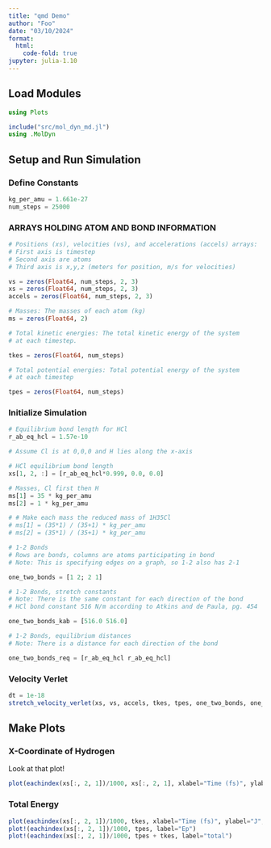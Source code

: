 ```yaml
---
title: "qmd Demo"
author: "Foo"
date: "03/10/2024"
format:
  html:
    code-fold: true
jupyter: julia-1.10
---
```


## Load Modules

```julia
using Plots

include("src/mol_dyn_md.jl")
using .MolDyn
```

## Setup and Run Simulation

### Define Constants

```julia
kg_per_amu = 1.661e-27
num_steps = 25000
```

### ARRAYS HOLDING ATOM AND BOND INFORMATION

```julia
# Positions (xs), velocities (vs), and accelerations (accels) arrays:
# First axis is timestep
# Second axis are atoms
# Third axis is x,y,z (meters for position, m/s for velocities)

vs = zeros(Float64, num_steps, 2, 3)
xs = zeros(Float64, num_steps, 2, 3)
accels = zeros(Float64, num_steps, 2, 3)

# Masses: The masses of each atom (kg)
ms = zeros(Float64, 2)

# Total kinetic energies: The total kinetic energy of the system
# at each timestep.

tkes = zeros(Float64, num_steps)

# Total potential energies: Total potential energy of the system
# at each timestep

tpes = zeros(Float64, num_steps)
```

### Initialize Simulation

```julia
# Equilibrium bond length for HCl
r_ab_eq_hcl = 1.57e-10

# Assume Cl is at 0,0,0 and H lies along the x-axis

# HCl equilibrium bond length
xs[1, 2, :] = [r_ab_eq_hcl*0.999, 0.0, 0.0]

# Masses, Cl first then H
ms[1] = 35 * kg_per_amu
ms[2] = 1 * kg_per_amu

# # Make each mass the reduced mass of 1H35Cl
# ms[1] = (35*1) / (35+1) * kg_per_amu
# ms[2] = (35*1) / (35+1) * kg_per_amu

# 1-2 Bonds
# Rows are bonds, columns are atoms participating in bond
# Note: This is specifying edges on a graph, so 1-2 also has 2-1

one_two_bonds = [1 2; 2 1]

# 1-2 Bonds, stretch constants
# Note: There is the same constant for each direction of the bond
# HCl bond constant 516 N/m according to Atkins and de Paula, pg. 454

one_two_bonds_kab = [516.0 516.0]

# 1-2 Bonds, equilibrium distances
# Note: There is a distance for each direction of the bond

one_two_bonds_req = [r_ab_eq_hcl r_ab_eq_hcl]
```

### Velocity Verlet

```julia
dt = 1e-18
stretch_velocity_verlet(xs, vs, accels, tkes, tpes, one_two_bonds, one_two_bonds_kab, one_two_bonds_req, ms, dt, num_steps)
```

## Make Plots

### X-Coordinate of Hydrogen

Look at that plot!

```julia
plot(eachindex(xs[:, 2, 1])/1000, xs[:, 2, 1], xlabel="Time (fs)", ylabel="H x position (m)")
```

### Total Energy

```julia
plot(eachindex(xs[:, 2, 1])/1000, tkes, xlabel="Time (fs)", ylabel="J", label="Ek")
plot!(eachindex(xs[:, 2, 1])/1000, tpes, label="Ep")
plot!(eachindex(xs[:, 2, 1])/1000, tpes + tkes, label="total")
```
